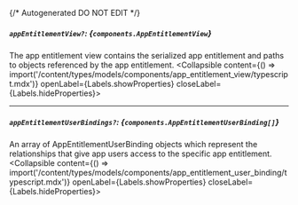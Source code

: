 {/* Autogenerated DO NOT EDIT  */}

##### `appEntitlementView?`: *{`components.AppEntitlementView`}*
The app entitlement view contains the serialized app entitlement and paths to objects referenced by the app entitlement.
<Collapsible content={() => import('/content/types/models/components/app_entitlement_view/typescript.mdx')} openLabel={Labels.showProperties} closeLabel={Labels.hideProperties}>
</Collapsible>

---
##### `appEntitlementUserBindings?`: *{`components.AppEntitlementUserBinding[]`}*
An array of AppEntitlementUserBinding objects which represent the relationships that give app users access to the specific app entitlement.
<Collapsible content={() => import('/content/types/models/components/app_entitlement_user_binding/typescript.mdx')} openLabel={Labels.showProperties} closeLabel={Labels.hideProperties}>
</Collapsible>


